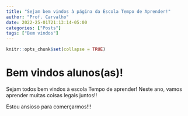 ```yaml
---
title: "Sejam bem vindos à página da Escola Tempo de Aprender!"
author: "Prof. Carvalho"
date: 2022-25-01T21:13:14-05:00
categories: ["Posts"]
tags: ["Bem vindos"]
---
```


```r
knitr::opts_chunk$set(collapse = TRUE)
```

# Bem vindos alunos(as)!

Sejam todos bem vindos à escola Tempo de aprender! Neste ano, vamos aprender muitas coisas legais juntos!!

Estou ansioso para comerçarmos!!!

